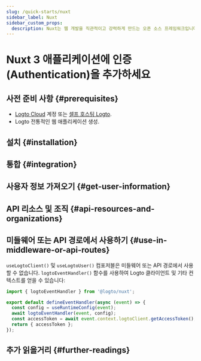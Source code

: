 ```yaml
---
slug: /quick-starts/nuxt
sidebar_label: Nuxt
sidebar_custom_props:
  description: Nuxt는 웹 개발을 직관적이고 강력하게 만드는 오픈 소스 프레임워크입니다.
---
```




# Nuxt 3 애플리케이션에 인증 (Authentication)을 추가하세요

<GuideTip />

## 사전 준비 사항 \{#prerequisites}

- [Logto Cloud](https://cloud.logto.io) 계정 또는 [셀프 호스팅 Logto](/introduction/set-up-logto-oss).
- Logto 전통적인 웹 애플리케이션 생성.

## 설치 \{#installation}

<Installation />

## 통합 \{#integration}

<Integration />

## 사용자 정보 가져오기 \{#get-user-information}

<GetUserInformation />

## API 리소스 및 조직 \{#api-resources-and-organizations}

<ApiResources />

## 미들웨어 또는 API 경로에서 사용하기 \{#use-in-middleware-or-api-routes}

`useLogtoClient()` 및 `useLogtoUser()` 컴포저블은 미들웨어 또는 API 경로에서 사용할 수 없습니다. `logtoEventHandler()` 함수를 사용하여 Logto 클라이언트 및 기타 컨텍스트를 얻을 수 있습니다:

```ts title="api/auth/get-access-token.ts"
import { logtoEventHandler } from '@logto/nuxt';

export default defineEventHandler(async (event) => {
  const config = useRuntimeConfig(event);
  await logtoEventHandler(event, config);
  const accessToken = await event.context.logtoClient.getAccessToken();
  return { accessToken };
});
```

## 추가 읽을거리 \{#further-readings}

<FurtherReadings />
